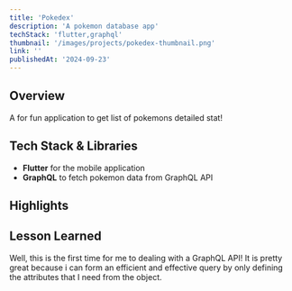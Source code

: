 ```yaml
---
title: 'Pokedex'
description: 'A pokemon database app'
techStack: 'flutter,graphql'
thumbnail: '/images/projects/pokedex-thumbnail.png'
link: ''
publishedAt: '2024-09-23'
---
```



## Overview
A for fun application to get list of pokemons detailed stat!


## Tech Stack & Libraries
- <SiFlutter /> <span>**Flutter** for the mobile application </span>
- <SiGraphql /> <span>**GraphQL** to fetch pokemon data from GraphQL API</span>

## Highlights
<ImageCarousel images={images} height={700} />

## Lesson Learned
Well, this is the first time for me to dealing with a GraphQL API!
It is pretty great because i can form an efficient and effective query
by only defining the attributes that I need from the object.
